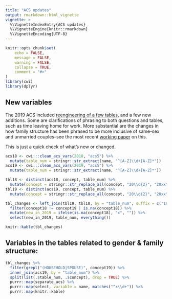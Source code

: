 ```yaml
---
title: "ACS updates"
output: rmarkdown::html_vignette
vignette: >
  %\VignetteIndexEntry{ACS updates}
  %\VignetteEngine{knitr::rmarkdown}
  %\VignetteEncoding{UTF-8}
---
```



```r
knitr::opts_chunk$set(
	echo = FALSE,
	message = FALSE,
	warning = FALSE,
	collapse = TRUE,
	comment = "#>"
)
library(cwi)
library(dplyr)
```

## New variables

The 2019 ACS included [reengineering of a few tables](https://www.census.gov/programs-surveys/acs/technical-documentation/table-and-geography-changes/2019/5-year.html), and a few new additions. Some are clarifications of phrasing to both questions and tables, such as time leaving home for work. More substantial are the changes in how family structure has been phrased to be more inclusive of same-sex and unmarried couples--see the most recent [working paper](https://www.census.gov/content/census/en/library/working-papers/2017/demo/SEHSD-WP2017-28.html) on this.

This is just a quick check of what's new or changed.

```r
acs18 <- cwi:::clean_acs_vars(2018, "acs5") %>%
  mutate(table_num = stringr::str_extract(name, "^[A-Z]\\d+[A-Z]*"))
acs19 <- cwi:::clean_acs_vars(2019, "acs5") %>%
  mutate(table_num = stringr::str_extract(name, "^[A-Z]\\d+[A-Z]*"))

tbl18 <- distinct(acs18, concept, table_num) %>%
  mutate(concept = stringr::str_replace_all(concept, "20\\d{2}", "20xx"))
tbl19 <- distinct(acs19, concept, table_num) %>%
  mutate(concept = stringr::str_replace_all(concept, "20\\d{2}", "20xx"))

tbl_changes <- left_join(tbl19, tbl18, by = "table_num", suffix = c("19", "18")) %>%
  filter(concept18 != concept19 | is.na(concept18)) %>%
  mutate(new_in_2019 = ifelse(is.na(concept18), "x", "")) %>%
  select(new_in_2019, table_num, everything())

knitr::kable(tbl_changes)
```

## Variables in the tables related to gender & family structure:

```r
tbl_changes %>%
  filter(grepl("(HOUSEHOLD|SPOUSE)", concept19)) %>%
  inner_join(acs19, by = "table_num") %>%
  split(list(.$table_num, .$concept), drop = TRUE) %>%
  purrr::map(separate_acs) %>%
  purrr::map(select, variable = name, matches("^x\\d+")) %>%
  purrr::map(knitr::kable)
```






